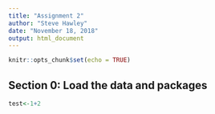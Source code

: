 ```yaml
---
title: "Assignment 2"
author: "Steve Hawley"
date: "November 18, 2018"
output: html_document
---
```


```r
knitr::opts_chunk$set(echo = TRUE)
```

## Section 0: Load the data and packages

```r

test<-1+2

```
